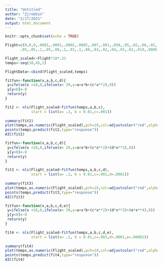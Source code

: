 ```yaml
---
title: "Untitled"
author: "Zjrobbin"
date: "2/17/2021"
output: html_document
---
```


```r
knitr::opts_chunk$set(echo = TRUE)
```


```r
Flight=c(0,0,0,.0001,.0001,.0002,.0005,.007,.001,.038,.05,.02,.06,.02,
       .05,.05,.1,.05,.08,.1,.03,.1,.08,.03,.02,.04,.03,.02,.019,.0005,.0004,0,0,0,0,0)

Flight_scaled<-Flight*10*.33
temps<-seq(10,45,1)

FlightData<-cbind(Flight_scaled,temps)

```



```r
fitfun<-function(x,a,b,c,d){
 y=ifelse(x <18,0,ifelse(x< 39,y=a+x*b+(c*x**2),0))
 y[y<0]<-0
 return(y)
} 

fit2 <- nls(Flight_scaled~fitfun(temps,a,b,c),
            start = list(a= .1, b = 0.01,c=.001))
        
summary(fit2)
plot(temps,as.numeric(Flight_scaled),pch=19,col=adjustcolor("red",alpha.f = .5))
points(temps,predict(fit2,type="response"))
AIC(fit2)
```


```r
fitfun<-function(x,a,b,c,d){
 y=ifelse(x <18,0,ifelse(x< 39,y=a+x*b+(c*x**2)+(d*x**3),0))
 y[y<0]<-0
 return(y)
} 

fit3 <- nls(Flight_scaled~fitfun(temps,a,b,c,d),
            start = list(a= .1, b = 0.01,c=.001,d=.0001))
        
summary(fit3)
plot(temps,as.numeric(Flight_scaled),pch=19,col=adjustcolor("red",alpha.f = .5))
points(temps,predict(fit3,type="response"))
AIC(fit3)
```


```r
fitfun<-function(x,a,b,c,d,e){
 y=ifelse(x <18,0,ifelse(x< 39,y=a+x*b+(c*x**2)+(d*x**3)+(e*x**4),0))
 y[y<0]<-0
 return(y)
} 

fit4 <- nls(Flight_scaled~fitfun(temps,a,b,c,d,e),
            start = list(a= .1, b = 0.01,c=.001,d=.0001,e=.00001))
        
summary(fit4)
plot(temps,as.numeric(Flight_scaled),pch=19,col=adjustcolor("red",alpha.f = .5))
points(temps,predict(fit4,type="response"))
AIC(fit4)
```


